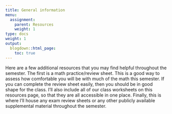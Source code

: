 ```yaml
---
title: General information
menu:
  assignment:
    parent: Resources
    weight: 1
type: docs
weight: 1
output:
  blogdown::html_page:
    toc: true
---
```


Here are a few additional resources that you may find helpful throughout the semester. The first is a math practice/review sheet. This is a good way to assess how comfortable you will be with much of the math this semester. If you can complete the review sheet easily, then you should be in good shape for the class. I'll also include all of our class worksheets on this resources page, so that they are all accessible in one place. Finally, this is where I'll house any exam review sheets or any other publicly available supplemental material throughout the semester.